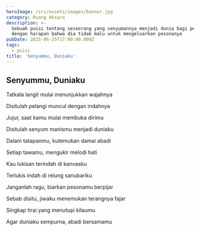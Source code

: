 ```yaml
---
heroImage: /src/assets/images/banner.jpg
category: Ruang Aksara
description: >-
  Sebuah puisi tentang seseorang yang senyumannya menjadi dunia bagi penulis
  dengan harapan bahwa dia tidak malu untuk mengeluarkan pesonanya
pubDate: 2025-06-25T17:00:00.000Z
tags:
  - puisi
title: 'Senyummu, Duniaku'
---
```


## Senyummu, Duniaku

Tatkala langit mulai menunjukkan wajahnya

Disitulah pelangi muncul dengan indahnya

Jujur, saat kamu mulai membuka dirimu

Disitulah senyum manismu menjadi duniaku

Dalam tatapanmu, kutemukan damai abadi

Setiap tawamu, mengukir melodi hati

Kau lukisan terindah di kanvasku

Terlukis indah di relung sanubariku

Janganlah ragu, biarkan pesonamu berpijar

Sebab disitu, jiwaku menemukan terangnya fajar

Singkap tirai yang menutupi kilaumu

Agar duniaku sempurna, abadi bersamamu
